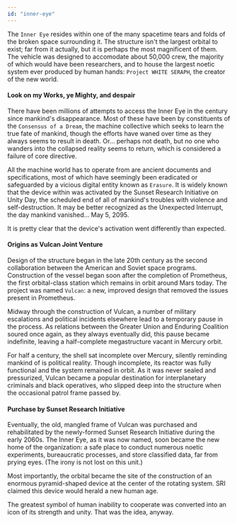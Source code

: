 ```yaml
---
id: "inner-eye"
---
```


The `Inner Eye` resides within one of the many spacetime tears and folds of the broken space surrounding it. The structure isn't the largest orbital to exist; far from it actually, but it is perhaps the most magnificent of them. The vehicle was designed to accomodate about 50,000 crew, the majority of which would have been researchers, and to house the largest noetic system ever produced by human hands: `Project WHITE SERAPH`, the creator of the new world.

#### Look on my Works, ye Mighty, and despair

There have been millions of attempts to access the Inner Eye in the century since mankind's disappearance. Most of these have been by constituents of the `Consensus of a Dream`, the machine collective which seeks to learn the true fate of mankind, though the efforts have waned over time as they always seems to result in death. Or... perhaps not death, but no one who wanders into the collapsed reality seems to return, which is considered a failure of core directive.

All the machine world has to operate from are ancient documents and specifications, most of which have seemingly been eradicated or safeguarded by a vicious digital entity known as `Erasure`. It is widely known that the device within was activated by the Sunset Research Initiative on Unity Day, the scheduled end of all of mankind's troubles with violence and self-destruction. It may be better recognized as the Unexpected Interrupt, the day mankind vanished... May 5, 2095. 

It is pretty clear that the device's activation went differently than expected.

#### Origins as Vulcan Joint Venture

Design of the structure began in the late 20th century as the second collaboration between the American and Soviet space programs. Construction of the vessel began soon after the completion of Prometheus, the first orbital-class station which remains in orbit around Mars today. The project was named `Vulcan`: a new, improved design that removed the issues present in Prometheus.

Midway through the construction of Vulcan, a number of military escalations and political incidents elsewhere lead to a temporary pause in the process. As relations between the Greater Union and Enduring Coalition soured once again, as they always eventually did, this pause became indefinite, leaving a half-complete megastructure vacant in Mercury orbit.

For half a century, the shell sat incomplete over Mercury, silently reminding mankind of is political reality. Though incomplete, its reactor was fully functional and the system remained in orbit. As it was never sealed and pressurized, Vulcan became a popular destination for interplanetary criminals and black operatives, who slipped deep into the structure when the occasional patrol frame passed by.

#### Purchase by Sunset Research Initiative

Eventually, the old, mangled frame of Vulcan was purchased and rehabilitated by the newly-formed Sunset Research Initiative during the early 2060s. The Inner Eye, as it was now named, soon became the new home of the organization: a safe place to conduct numerous noetic experiments, bureaucratic processes, and store classified data, far from prying eyes. (The irony is not lost on this unit.)

Most importantly, the orbital became the site of the construction of an enormous pyramid-shaped device at the center of the rotating system. SRI claimed this device would herald a new human age. 

The greatest symbol of human inability to cooperate was converted into an icon of its strength and unity. That was the idea, anyway.